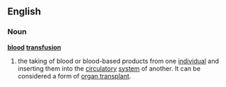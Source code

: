 ==English==
===Noun===
{{wikipedia}}
'''[[blood]] [[transfusion]]'''
# the taking of blood or blood-based products from one [[individual]] and inserting them into the [[circulatory]] [[system]] of another. It can be considered a form of [[organ transplant]].